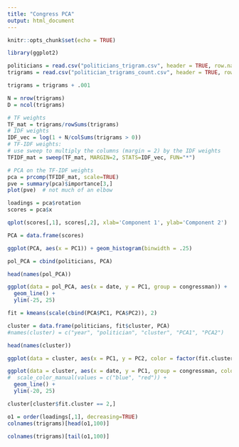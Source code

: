 ```yaml
---
title: "Congress PCA"
output: html_document
---
```


```r
knitr::opts_chunk$set(echo = TRUE)
```

```r
library(ggplot2)
```

```r
politicians = read.csv("politicians_trigram.csv", header = TRUE, row.names = 1)
trigrams = read.csv("politician_trigrams_count.csv", header = TRUE, row.names = 1)
```

```r
trigrams = trigrams + .001

N = nrow(trigrams)
D = ncol(trigrams)

# TF weights
TF_mat = trigrams/rowSums(trigrams)
# IDF weights
IDF_vec = log(1 + N/colSums(trigrams > 0))
# TF-IDF weights:
# use sweep to multiply the columns (margin = 2) by the IDF weights
TFIDF_mat = sweep(TF_mat, MARGIN=2, STATS=IDF_vec, FUN="*")
```

```r
# PCA on the TF-IDF weights
pca = prcomp(TFIDF_mat, scale=TRUE)
pve = summary(pca)$importance[3,]
plot(pve)  # not much of an elbow
```

```r
loadings = pca$rotation
scores = pca$x
```

```r
qplot(scores[,1], scores[,2], xlab='Component 1', ylab='Component 2')
```

```r
PCA = data.frame(scores)
```

```r
ggplot(PCA, aes(x = PC1)) + geom_histogram(binwidth = .25)
```

```r
pol_PCA = cbind(politicians, PCA)
```

```r
head(names(pol_PCA))
```

```r
ggplot(data = pol_PCA, aes(x = date, y = PC1, group = congressman)) + 
  geom_line() +
  ylim(-25, 25)
```

```r
fit = kmeans(scale(cbind(PCA$PC1, PCA$PC2)), 2)

cluster = data.frame(politicians, fit$cluster, PCA)
#names(cluster) = c("year", "politician", "cluster", "PCA1", "PCA2")
```

```r
head(names(cluster))
```

```r
ggplot(data = cluster, aes(x = PC1, y = PC2, color = factor(fit.cluster))) + geom_point()
``` 

```r
ggplot(data = cluster, aes(x = date, y = PC1, group = congressman, color = factor(fit.cluster))) +
#  scale_color_manual(values = c("blue", "red")) +
  geom_line() +
  ylim(-20, 25)
```

```r
cluster[cluster$fit.cluster == 2,]
```

```r
o1 = order(loadings[,1], decreasing=TRUE)
colnames(trigrams)[head(o1,100)]
```

```r
colnames(trigrams)[tail(o1,100)]
```







































